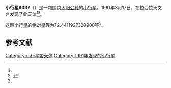 {{Infobox planet
| bgcolour = #FFFFC0
| name = 9337
| symbol = 
| image = 
| caption = 
| discovery = yes
| discovery_ref = 
| discoverer = {{link-en|亨利·德波鸿诺|Henri Debehogne}}
| discovery_site = [[拉西拉天文台|拉西拉天文台]] 
| discovered = 1991年3月17日
| designations = yes
| mp_name = 
| named_after = 
| alt_names = 1991 FO1/ 1979 WY
| mp_category = [[主带小行星|主带小行星]]
| orbit_ref = <ref name="a">[http://ssd.jpl.nasa.gov/sbdb.cgi?sstr=9337 9337] {{Wayback|url=http://ssd.jpl.nasa.gov/sbdb.cgi?sstr=9337 |date=20210717065400 }}，小行星數據庫瀏覽器（JPL Small-Body Database Browser）－[[美国国家航空航天局|美国国家航空航天局]]喷气推进实验室</ref>
| epoch = 2456400.5 (2013年4月18日更新)
| aphelion = {{convert|3.035202589225168|AU|km|3|abbr=on|lk=out}}
| perihelion = {{convert|2.684374674786183|AU|km|3|abbr=on}}
| semimajor = {{convert|2.859788632005676|AU|km|3|abbr=on}}
| eccentricity = 0.061338085
| period = 1766.441788 [[日|日]]<br />4.84[[儒略年|儒略年]]
| avg_speed = 
| inclination = 1.527537069217118
| asc_node = 355.5960434235206
| mean_anomaly = 
| arg_peri = 72.4411927320908
| satellites = 
| physical_characteristics = yes
| dimensions = 
| mass = 
| density = 
| surface_grav = 
| escape_velocity = 
| sidereal_day = 
| axial_tilt = 
| pole_ecliptic_lat = 
| pole_ecliptic_lon = 
| albedo = 
| temperatures= 
| temp_name1 = 
| mean_temp_1 = 
| max_temp_1 = 
| temp_name2 = 
| max_temp_2 = 
| spectral_type = 
| abs_magnitude = 72.4411927320908
}}

'''小行星9337'''（{{lang-en|9337}}）是一颗围绕[[太阳|太阳]][[公转|公转]]的[[小行星|小行星]]。1991年3月17日，{{link-en|亨利·德波鸿诺|Henri Debehogne}}在拉西拉天文台发现了此天体<ref name="a" /><ref>{{cite news|title=小行星列表|url=http://cfa-www.harvard.edu/iau/lists/NumberedMPs.txt|accessdate=2013-07-08|newspaper=哈佛大学|archive-date=2008-05-17|archive-url=https://web.archive.org/web/20080517010638/http://cfa-www.harvard.edu/iau/lists/NumberedMPs.txt|dead-url=no}}</ref>。

这颗小行星的[[绝对星等|绝对星等]]为72.4411927320908等<ref name="a" />。

==参考文献==
{{reflist}}
{{Minor Planet Number|[[小行星9336|小行星9336]]|[[小行星9338|小行星9338]]}}

{{小天体}}

[[Category:小行星带天体|Category:小行星带天体]]
[[Category:1991年发现的小行星|Category:1991年发现的小行星]]

{{asteroid-stub}}
